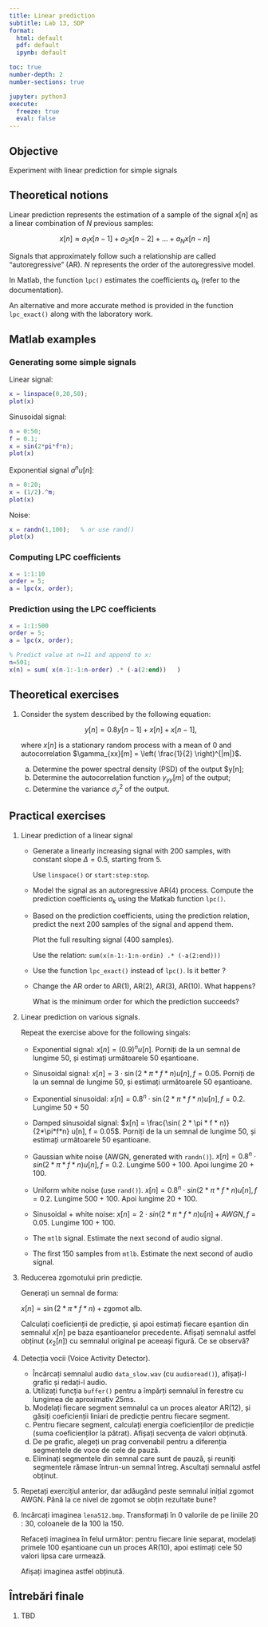 ```yaml
---
title: Linear prediction
subtitle: Lab 13, SDP
format:
  html: default
  pdf: default
  ipynb: default

toc: true
number-depth: 2
number-sections: true

jupyter: python3
execute:
  freeze: true
  eval: false
---
```



## Objective

Experiment with linear prediction for simple signals

## Theoretical notions

Linear prediction represents the estimation of a sample of the signal $x[n]$ as a linear combination of $N$ previous samples:

$$x[n] \approx a_1 x[n-1] + a_2 x[n-2] + ... + a_N x[n-n]$$

Signals that approximately follow such a relationship are called "autoregressive" (AR). $N$ represents the order of the autoregressive model.

In Matlab, the function `lpc()` estimates the coefficients $a_k$ (refer to the documentation).

An alternative and more accurate method is provided in the function `lpc_exact()` along with the laboratory work.

## Matlab examples

### Generating some simple signals

Linear signal:

```matlab
x = linspace(0,20,50);
plot(x)
```

Sinusoidal signal:

```matlab
n = 0:50;
f = 0.1;
x = sin(2*pi*f*n);
plot(x)
```

Exponential signal $a^n u[n]$:

```matlab
n = 0:20;
x = (1/2).^m;
plot(x)
```

Noise:

```matlab
x = randn(1,100);   % or use rand()
plot(x)
```


### Computing LPC coefficients

```matlab
x = 1:1:10
order = 5;
a = lpc(x, order);
```

### Prediction using the LPC coefficients

```matlab
x = 1:1:500
order = 5;
a = lpc(x, order);

% Predict value at n=11 and append to x:
n=501;
x(n) = sum( x(n-1:-1:n-order) .* (-a(2:end))   )
```

## Theoretical exercises

1. Consider the system described by the following equation:

	$$y[n] = 0.8 y[n-1] + x[n] + x[n-1],$$

	where $x[n]$ is a stationary random process with a mean of $0$ and autocorrelation 
	$\gamma_{xx}[m] = \left( \frac{1}{2} \right)^{|m|}$.

	a. Determine the power spectral density (PSD) of the output $y[n];
	b. Determine the autocorrelation function $\gamma_{yy}[m]$ of the output;
	c. Determine the variance $\sigma_{y}^2$ of the output.


## Practical exercises

1. Linear prediction of a linear signal
  
   - Generate a linearly increasing signal with 200 samples, with constant slope $\Delta = 0.5$, starting from 5.
    
	 Use `linspace()` or `start:step:stop`.
	
   - Model the signal as an autoregressive AR(4) process.
     Compute the prediction coefficients $a_k$ using the Matkab function `lpc()`.
	
   - Based on the prediction coefficients, using the prediction relation, 
     predict the next 200 samples of the signal and append them.
	 
	 Plot the full resulting signal (400 samples).
     
     Use the relation: `sum(x(n-1:-1:n-ordin) .* (-a(2:end)))`

   - Use the function `lpc_exact()` instead of `lpc()`. Is it better ?
   	  
   - Change the AR order to AR(1), AR(2), AR(3), AR(10). What happens?
  
     What is the minimum order for which the prediction succeeds?
	

1. Linear prediction on various signals.

   Repeat the exercise above for the following singals:
     
   - Exponential signal: $x[n] = (0.9)^n u[n]$. Porniți de la un semnal de lungime 50, și estimați următoarele 50 eșantioane.
   
   - Sinusoidal signal: $x[n] = 3 \cdot \sin( 2 * \pi * f * n) u[n], f = 0.05$. Porniți de la un semnal de lungime 50, și estimați următoarele 50 eșantioane.
   
   - Exponential sinusoidal: $x[n] = 0.8^n \cdot \sin( 2 * \pi * f * n) u[n], f = 0.2$. Lungime 50 + 50

   - Damped sinusoidal signal: $x[n] = \frac{\sin( 2 * \pi * f * n)}{2*\pi*f*n}  u[n], f = 0.05$. Porniți de la un semnal de lungime 50, și estimați următoarele 50 eșantioane.

   - Gaussian white noise (AWGN, generated with `randn()`). $x[n] = 0.8^n \cdot sin( 2 * \pi * f * n) u[n], f = 0.2$. Lungime 500 + 100. Apoi lungime 20 + 100. 
   
   - Uniform white noise (use `rand()`). $x[n] = 0.8^n \cdot sin( 2 * \pi * f * n) u[n], f = 0.2$. Lungime 500 + 100. Apoi lungime 20 + 100. 

   - Sinusoidal + white noise: $x[n] = 2 \cdot sin( 2 * \pi * f * n) u[n] + AWGN, f = 0.05$. Lungime 100 + 100.

   - The `mtlb` signal. Estimate the next second of audio signal.
   
   - The first 150 samples from `mtlb`. Estimate the next second of audio signal.

3. Reducerea zgomotului prin predicție.

   Generați un semnal de forma:
   
   $x[n] = \sin( 2 * \pi * f * n) + \textrm{zgomot alb}$.
   
   Calculați coeficienții de predicție, și apoi estimați fiecare eșantion din semnalul $x[n]$
   pe baza eșantioanelor precedente. Afișați semnalul astfel obținut ($x_2[n]$) cu
   semnalul original pe aceeași figură. Ce se observă?

4. Detecția vocii (Voice Activity Detector).

   - Încărcați semnalul audio `data_slow.wav` (cu `audioread()`), afișați-l grafic și redați-l
audio.

	a. Utilizați funcția `buffer()` pentru a împărți semnalul în ferestre 
	cu lungimea de aproximativ 25ms.
	b. Modelați fiecare segment semnalul ca un proces aleator AR(12), și găsiți
	coeficienții liniari de predicție pentru fiecare segment.
	c. Pentru fiecare segment, calculați energia coeficienților de predicție
       (suma coeficienților la pătrat). Afișați secvența de valori obținută.
	d. De pe grafic, alegeți un prag convenabil pentru a diferenția segmentele de voce de cele de pauză.
	e. Eliminați segmentele din semnal care sunt de pauză, și reuniți segmentele rămase întrun-un semnal întreg.
	   Ascultați semnalul astfel obținut.
	
5. Repetați exercițiul anterior, dar adăugând peste semnalul inițial zgomot AWGN. Până la ce nivel de zgomot
   se obțin rezultate bune?
  
6. Incărcați imaginea `lena512.bmp`. Transformați în 0 valorile de pe liniile 20 : 30, coloanele de la 100 la 150.

   Refaceți imaginea în felul următor: pentru fiecare linie separat, modelați primele 100 eșantioane cun un proces AR(10), 
   apoi estimați cele 50 valori lipsa care urmează. 
   
   Afișați imaginea astfel obținută.

## Întrebări finale

1. TBD
